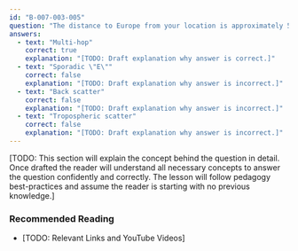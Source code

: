 ```yaml
---
id: "B-007-003-005"
question: "The distance to Europe from your location is approximately 5000 km. What type of high frequency (HF) propagation is the most likely to work?"
answers:
  - text: "Multi-hop"
    correct: true
    explanation: "[TODO: Draft explanation why answer is correct.]"
  - text: "Sporadic \"E\""
    correct: false
    explanation: "[TODO: Draft explanation why answer is incorrect.]"
  - text: "Back scatter"
    correct: false
    explanation: "[TODO: Draft explanation why answer is incorrect.]"
  - text: "Tropospheric scatter"
    correct: false
    explanation: "[TODO: Draft explanation why answer is incorrect.]"
---
```


[TODO: This section will explain the concept behind the question in detail. Once drafted the reader will understand all necessary concepts to answer the question confidently and correctly. The lesson will follow pedagogy best-practices and assume the reader is starting with no previous knowledge.]

### Recommended Reading

- [TODO: Relevant Links and YouTube Videos]
